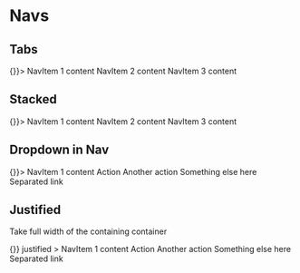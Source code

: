 

<!-- TODO: move this to a better place. Not sure yet!! -->
<PlayGroundCustomProps />

# Navs

## Tabs

<Playground>
  <Nav bsStyle="tabs" activeKey="2" onSelect={() => {}}>
    <NavItem eventKey="1" href="">
      NavItem 1 content
    </NavItem>
    <NavItem eventKey="2" title="Item">
        NavItem 2 content
    </NavItem>
    <NavItem eventKey="3" disabled>
        NavItem 3 content
    </NavItem>
  </Nav>
</Playground>

## Stacked

<Playground>
  <Nav bsStyle="pills" stacked activeKey={1} onSelect={() => {}}>
    <NavItem eventKey={1} href="">
      NavItem 1 content
    </NavItem>
    <NavItem eventKey={2} title="Item">
      NavItem 2 content
    </NavItem>
    <NavItem eventKey={3} disabled>
      NavItem 3 content
    </NavItem>
  </Nav>
</Playground>

## Dropdown in Nav

<Playground>
  <Nav bsStyle="tabs" activeKey="1" onSelect={() => {}}>
    <NavItem eventKey="1" href="">
      NavItem 1 content
    </NavItem>
    <NavDropdown eventKey="2" title="Dropdown" id="nav-dropdown">
      <MenuItem eventKey="2.1">Action</MenuItem>
        <MenuItem eventKey="2.2">Another action</MenuItem>
        <MenuItem eventKey="2.3">Something else here</MenuItem>
        <MenuItem divider />
        <MenuItem eventKey="2.4">Separated link</MenuItem>
    </NavDropdown>
  </Nav>
</Playground>

## Justified

Take full width of the containing container

<Playground>
  <Nav
    bsStyle="tabs"
    activeKey="1"
    onSelect={() => {}}
    justified
  >
    <NavItem eventKey="1" href="">
      NavItem 1 content
    </NavItem>
    <NavDropdown eventKey="2" title="Dropdown" id="nav-dropdown">
      <MenuItem eventKey="2.1">Action</MenuItem>
        <MenuItem eventKey="2.2">Another action</MenuItem>
        <MenuItem eventKey="2.3">Something else here</MenuItem>
        <MenuItem divider />
        <MenuItem eventKey="2.4">Separated link</MenuItem>
    </NavDropdown>
  </Nav>
</Playground>

